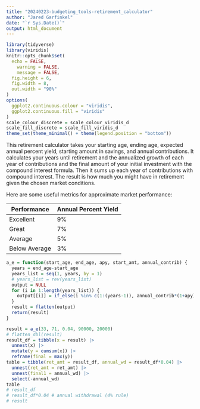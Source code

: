 ```yaml
---
title: "20240223-budgeting_tools-retirement_calculator"
author: "Jared Garfinkel"
date: "`r Sys.Date()`"
output: html_document
---
```


```r
library(tidyverse)
library(viridis)
knitr::opts_chunk$set(
  echo = FALSE,
	warning = FALSE,
	message = FALSE,
  fig.height = 6,
  fig.width = 8,
  out.width = "90%"
)
options(
  ggplot2.continuous.colour = "viridis",
  ggplot2.continuous.fill = "viridis"
)
scale_colour_discrete = scale_colour_viridis_d
scale_fill_discrete = scale_fill_viridis_d
theme_set(theme_minimal() + theme(legend.position = "bottom"))
```

This retirement calculator takes your starting age, ending age, expected annual percent yield, starting amount in savings, and annual contributions. It calculates your years until retirement and the annualized growth of each year of contributions and the final amount of your initial investment with the compound interest formula. Then it sums up each year of contributions with compound interest. The result is how much you might have in retirement given the chosen market conditions.

Here are some useful metrics for approximate market performance:

Performance   | Annual Percent Yield
--------------|----------------------
Excellent     | 9%
Great         | 7%
Average       | 5%
Below Average | 3%

```r
a_e = function(start_age, end_age, apy, start_amt, annual_contrib) {
  years = end_age-start_age
  years_list = seq(1, years, by = 1)
  # years_list = rev(years_list)
  output = NULL
  for (i in 1:length(years_list)) {
    output[[i]] = if_else(i %in% c(1:(years-1)), annual_contrib*(1+apy)^years_list[[i]], start_amt*(1+apy)^years_list[[i]])
  }
  result = flatten(output)
  return(result)
}
```

```r
result = a_e(33, 71, 0.04, 90000, 20000)
# flatten_dbl(result)
result_df = tibble(x = result) |> 
  unnest(x) |> 
  mutate(y = cumsum(x)) |> 
  reframe(final = max(y))
table = tibble(ret_amt = result_df, annual_wd = result_df*0.04) |> 
  unnest(ret_amt = ret_amt) |> 
  unnest(final1 = annual_wd) |> 
  select(-annual_wd)
table
# result_df
# result_df*0.04 # annual withdrawal (4% rule)
# result
```

